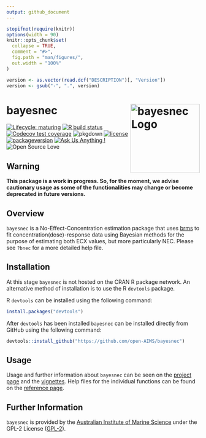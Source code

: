 ```yaml
---
output: github_document
---
```


<!-- README.md is generated from README.Rmd. Please edit that file -->

```r
stopifnot(require(knitr))
options(width = 90)
knitr::opts_chunk$set(
  collapse = TRUE,
  comment = "#>",
  fig.path = "man/figures/",
  out.width = "100%"
)
```

```r
version <- as.vector(read.dcf("DESCRIPTION")[, "Version"])
version <- gsub("-", ".", version)
```

# bayesnec <img src="man/figures/logo.png" width = 180 alt="bayesnec Logo" align="right" />

<!-- badges: start -->
[![Lifecycle: maturing](https://img.shields.io/badge/lifecycle-maturing-blue.svg)](https://lifecycle.r-lib.org/articles/stages.html)
[![R build status](https://github.com/open-AIMS/bayesnec/workflows/R-CMD-check/badge.svg)](https://github.com/open-AIMS/bayesnec/actions)
[![Codecov test coverage](https://codecov.io/gh/open-aims/bayesnec/branch/master/graph/badge.svg)](https://codecov.io/gh/open-aims/bayesnec?branch=master)
![pkgdown](https://github.com/open-AIMS/bayesnec/workflows/pkgdown/badge.svg)
[![license](https://img.shields.io/badge/license-GPL--2-lightgrey.svg)](https://choosealicense.com/)
[![packageversion](https://img.shields.io/badge/Package%20version-`r version`-orange.svg)](https://github.com/open-AIMS/bayesnec/blob/master/DESCRIPTION)
[![Ask Us Anything
\!](https://img.shields.io/badge/Ask%20us-anything-1abc9c.svg)](https://github.com/open-AIMS/bayesnec/issues/new)
![Open Source
Love](https://badges.frapsoft.com/os/v2/open-source.svg?v=103)
<!-- badges: end -->

## Warning

**This package is a work in progress. So, for the moment, we advise cautionary usage as some of the functionalities may change or become deprecated in future versions.**

## Overview 

`bayesnec` is a No-Effect-Concentration estimation package that uses [brms](https://github.com/paul-buerkner/brms) to fit concentration(dose)-response data using Bayesian methods for the purpose of estimating both ECX values, but more particularly NEC. Please see `?bnec` for a more detailed help file.

## Installation

At this stage `bayesnec` is not hosted on the CRAN R package network.
An alternative method of installation is to use the R `devtools` package.

R `devtools` can be installed using the following command:

```r
install.packages("devtools")
```

After `devtools` has been installed `bayesnec` can be installed directly from GitHub using the following command:

```r
devtools::install_github("https://github.com/open-AIMS/bayesnec")
```

## Usage

Usage and further information about `bayesnec` can be seen on the [project
page](https://open-aims.github.io/bayesnec/) and the [vignettes](https://open-aims.github.io/bayesnec/articles/). Help files for the individual functions can be found on the [reference page](https://open-aims.github.io/bayesnec/reference/).

## Further Information

`bayesnec` is provided by the [Australian Institute of Marine Science](https://www.aims.gov.au) under the GPL-2 License ([GPL-2](https://opensource.org/licenses/GPL-2.0)).
